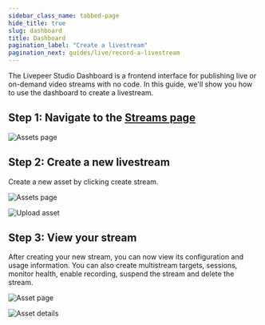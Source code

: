 ```yaml
---
sidebar_class_name: tabbed-page
hide_title: true
slug: dashboard
title: Dashboard
pagination_label: "Create a livestream"
pagination_next: guides/live/record-a-livestream
---
```



<Tabs />

The Livepeer Studio Dashboard is a frontend interface for publishing live or
on-demand video streams with no code. In this guide, we'll show you how to use
the dashboard to create a livestream.

## Step 1: Navigate to the [Streams page](https://livepeer.studio/dashboard/streams)

![Assets page](/../static/guides/Live-1.png)

## Step 2: Create a new livestream

Create a new asset by clicking create stream.

![Assets page](/../static/guides/Live-2.png)

![Upload asset](/../static/guides/Live-3.png)

## Step 3: View your stream

After creating your new stream, you can now view its configuration and usage information. 
You can also create multistream targets, sessions, monitor health, enable recording,
suspend the stream and delete the stream.

![Asset page](/../static/guides/Live-4.png)

![Asset details](/../static/guides/Live-5.png)

